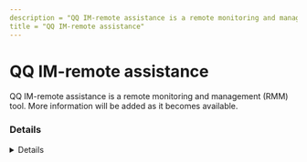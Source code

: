 ```yaml
---
description = "QQ IM-remote assistance is a remote monitoring and management (RMM) tool. More information will be added as it becomes available."
title = "QQ IM-remote assistance"
---
```




# QQ IM-remote assistance

QQ IM-remote assistance is a remote monitoring and management (RMM) tool. More information will be added as it becomes available.

### Details
<Details author={""}
         category={""}
         created={""}
         website={""}
         lastModified={"2/9/2024"}
         privileges={""}
         free={ false }
         verification={ false }
/>

#### Installation Paths
<Card code={ ["qq.exe", "QQProtect.exe", "qqpcmgr.exe"] }/>





### Forensic Artifacts




#### Network Artifacts
<EuiSpacer size="xl"/>
<NetworkArtifactsTable data={ [{"Description": "Known remote domains", "Domains": ["*.mdt.qq.com", "*.desktop.qq.com", "upload_data.qq.com", "qq-messenger.en.softonic.com"], "Ports": []}] }/>




### Detections
- Detects potential network activity of QQ IM-remote assistance RMM tool
  - [Sigma Rule](https://github.com/magicsword-io/LOLRMM/blob/main/detections/sigma/qq_im-remote_assistance_network_sigma.yml)
- Detects potential processes activity of QQ IM-remote assistance RMM tool
  - [Sigma Rule](https://github.com/magicsword-io/LOLRMM/blob/main/detections/sigma/qq_im-remote_assistance_processes_sigma.yml)

### References
- [https://en.wikipedia.org/wiki/Tencent_QQ](https://en.wikipedia.org/wiki/Tencent_QQ)

